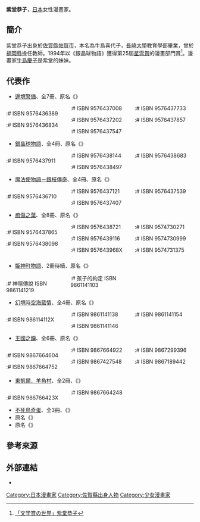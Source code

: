 {{japanese|japanese=紫堂恭子|kana=しとう きょうこ|romaji=Shitō Kyōko}}{{漫畫}}
'''紫堂恭子'''{{BD|1961年|6月9日}}，[[日本|日本]]女性漫畫家。

== 簡介 ==
紫堂恭子出身於[[佐賀縣|佐賀縣]][[佐賀市|佐賀市]]，本名為牛島喜代子，[[長崎大學|長崎大學]]教育學部畢業，曾於[[福岡縣|福岡縣]]擔任教師。1994年以《銀晶球物語》獲得第25屆[[星雲獎_(日本)|星雲賞]]的漫畫部門賞<ref>[http://prizesworld.com/prizes/name/%E7%B4%AB%E5%A0%82%E6%81%AD%E5%AD%90 「文学賞の世界」紫堂恭子]</ref>。漫畫家[[牛島慶子|牛島慶子]]是紫堂的妹妹。

== 代表作 ==
* [[邊境警備|邊境警備]]、全7冊、原名《{{link-ja|辺境警備}}》
<div class="references-small" style="-moz-column-count:3; column-count:3;">
:# ISBN 9576436389
:# ISBN 9576436834
:# ISBN 9576437008
:# ISBN 9576437202
:# ISBN 9576437547
:# ISBN 9576437733
:# ISBN 9576437857
</div>
* [[銀晶球物語|銀晶球物語]]、全4冊、原名《{{link-ja|グラン・ローヴァ物語}}》
<div class="references-small" style="-moz-column-count:3; column-count:3;">
:# ISBN 9576437911
:# ISBN 9576438144
:# ISBN 9576438497
:# ISBN 9576438683
</div>
* [[魔法使物語－銀枝傳奇|魔法使物語－銀枝傳奇]]、全4冊、原名《{{link-ja|オリスルートの銀の小枝}}》
<div class="references-small" style="-moz-column-count:3; column-count:3;">
:# ISBN 9576436710
:# ISBN 9576437121
:# ISBN 9576437407
:# ISBN 9576437539
</div>
* [[癒傷之葉|癒傷之葉]]、全8冊、原名《{{link-ja|癒しの葉}}》
<div class="references-small" style="-moz-column-count:3; column-count:3;">
:# ISBN 9576437865
:# ISBN 9576438098
:# ISBN 9576438721
:# ISBN 9576439116
:# ISBN 957643968X
:# ISBN 9574730271
:# ISBN 9574730999
:# ISBN 9574731375
</div>
* [[姫神町物語|姫神町物語]]、2冊待續、原名《{{lang|ja|姫神町リンク}}》
<div class="references-small" style="-moz-column-count:3; column-count:3;">
:# 神隱傳說 ISBN 9861141219
:# 孩子的約定 ISBN 9861141103
</div>
* [[幻境時空海藍情|幻境時空海藍情]]、全4冊、原名《{{lang|ja|ブルー・インフェリア}}》
<div class="references-small" style="-moz-column-count:3; column-count:3;">
:# ISBN 986114112X
:# ISBN 9861141138
:# ISBN 9861141146
:# ISBN 9861141154
</div>
* [[王國之鑰|王國之鑰]]、全6冊、原名《{{link-ja|王国の鍵}}》
<div class="references-small" style="-moz-column-count:3; column-count:3;">
:# ISBN 9867664604
:# ISBN 9867664752
:# ISBN 9867664922
:# ISBN 9867427548
:# ISBN 9867299396
:# ISBN 9867189442
</div>
* [[東凱爾．羊角村|東凱爾．羊角村]]、全2冊、《{{lang|ja|東カールシープホーン村}}》
<div class="references-small" style="-moz-column-count:3; column-count:3;">
:# ISBN 986766423X
:# ISBN 9867664248
</div>
* [[不死鳥奇蛋|不死鳥奇蛋]]、全3冊、《{{link-ja|不死鳥のタマゴ}}》
* 原名《{{lang|ja|エンジェリック・ゲーム}}》
* 原名《{{lang|ja|聖なる花嫁の反乱}}》

== 參考來源 ==
{{reflist}}
== 外部連結 ==
* {{lang|ja|[http://homepage.mac.com/rumakarl/ 紫堂恭子公式ホームページ]}}


{{DEFAULTSORT:Shitou Kyouko}}
[[Category:日本漫畫家|Category:日本漫畫家]]
[[Category:佐賀縣出身人物|Category:佐賀縣出身人物]]
[[Category:少女漫畫家|Category:少女漫畫家]]